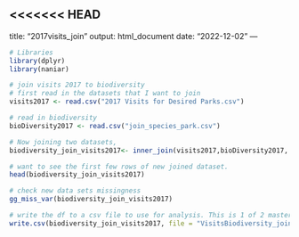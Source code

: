 <<<<<<< HEAD
---
title: "2017visits_join"
output: html_document
date: "2022-12-02"
---
```{r}
# Libraries
library(dplyr)
library(naniar)
```

```{r}
# join visits 2017 to biodiversity
# first read in the datasets that I want to join
visits2017 <- read.csv("2017 Visits for Desired Parks.csv")

# read in biodiversity 
bioDiversity2017 <- read.csv("join_species_park.csv")

# Now joining two datasets, 
biodiversity_join_visits2017<- inner_join(visits2017,bioDiversity2017, by=c('UnitCode'='Park.Code'))

# want to see the first few rows of new joined dataset.
head(biodiversity_join_visits2017)
```

```{r}
# check new data sets missingness
gg_miss_var(biodiversity_join_visits2017)
```


```{r}
# write the df to a csv file to use for analysis. This is 1 of 2 master datasets we will have. This is the 2017 master data file and the other will be the master file for 2012 to 2017. Both will be used for analysis
write.csv(biodiversity_join_visits2017, file = "VisitsBiodiversity_join_2017Master.csv", row.names = FALSE)

```


